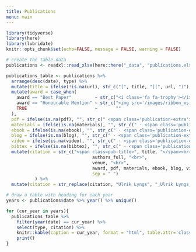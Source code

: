 ```yaml
---
title: Publications
menu: main
---
```


```r
library(tidyverse)
library(here)
library(lubridate)
knitr::opts_chunk$set(echo=FALSE, message = FALSE, warning = FALSE)
```

<div class="row publications-page">

<div class="col-sm-2"></div>

<div class="col-sm-9">
```r
# create the table data
publications <- readxl::read_xlsx(here::here("_data", "publications.xlsx"))

publications_table <- publications %>%
  arrange(desc(date), type) %>%
  mutate(title = ifelse(!is.na(url), str_c("[", title, "](", url, ")"), title)) %>% #turn title into link
  mutate(award = case_when(
    award == "Best Paper"         ~ str_c("<i class='fa fa-trophy'></i><em> ", award, "</em> ·"),
    award == "Honourable Mention" ~ str_c("<img src='/images/ribbon_xs.png' style='height: 1em;'><em> ", award, "</em> ·"),
    TRUE                          ~       ""
  ),
  pdf = ifelse(is.na(pdf), "", str_c(" <span class='publication-extra'>[pdf](", pdf, ")</span>")),
  materials = ifelse(is.na(materials), "", str_c(" · <span class='publication-extra'>[materials](", materials, ")</span>")),
  ebook = ifelse(is.na(ebook), "", str_c(" · <span class='publication-extra'>[e-book](", ebook, ")</span>")),
  blog = ifelse(is.na(blog), "", str_c(" · <span class='publication-extra'>[blog](", blog, ")</span>")),
  video = ifelse(is.na(video), "", str_c(" · <span class='publication-extra'>[video](", video, ")</span>")),
  bibtex = ifelse(is.na(bibtex), "", str_c(" · <span class='publication-extra'>[bibtex](", bibtex, ")</span>"))) %>% 
  mutate(citation = str_c("<span class=pub-title>", title, "</span><br>", 
                                 authors_full, "<br>",
                                 venue, "<br>",
                                 award, pdf, materials, ebook, blog, video, bibtex,
                                 sep = " ")
           ) %>%          
  mutate(citation = str_replace(citation, "Ulrik Lyngs", "_Ulrik Lyngs_")) # make my name bold

```

```r
# draw a table with heading for each year
years <- publications$date %>% year() %>% unique()

for (cur_year in years){
  publications_table %>% 
    filter(year(date) == cur_year) %>% 
    select(type, citation) %>%
    knitr::kable(caption = cur_year, format = "html", table.attr='class="table-responsive"', escape = FALSE) %>%
    print()
} 
```
</div>

<div class="col-sm-1"></div>

<!-- close publications page --> 
</div>